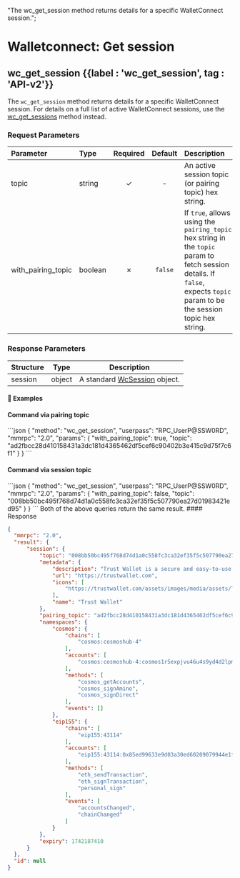   "The wc_get_session method returns details for a specific WalletConnect session.";

# Walletconnect: Get session

## wc\_get\_session {{label : 'wc_get_session', tag : 'API-v2'}}

The `wc_get_session` method returns details for a specific WalletConnect session.
For details on a full list of active WalletConnect sessions, use the [wc\_get\_sessions](/komodo-defi-framework/api/v20-dev/wc_get_sessions/#wc-get-sessions) method instead.

### Request Parameters

| Parameter | Type | Required | Default | Description |
| :--- | :--- | :---: | :---: | :--- |
| topic | string | ✓ | - | An active session topic (or pairing topic) hex string. |
| with\_pairing\_topic | boolean | ✗ | `false` | If `true`, allows using the `pairing_topic` hex string in the `topic` param to fetch session details. If `false`, expects `topic` param to be the session topic hex string. |

### Response Parameters

| Structure | Type   | Description                                                                              |
| --------- | ------ | ---------------------------------------------------------------------------------------- |
| session   | object | A standard [WcSession](/komodo-defi-framework/api/common_structures/#wc-session) object. |

#### 📌 Examples

#### Command via pairing topic

<CodeGroup title="" tag="POST" label="wc_get_session" mm2MethodDecorate="true">
  ```json
  {
    "method": "wc_get_session",
    "userpass": "RPC_UserP@SSW0RD",
    "mmrpc": "2.0",
    "params": {
      "with_pairing_topic": true,
      "topic": "ad2fbcc28d410158431a3dc181d4365462df5cef6c90402b3e415c9d75f7c6f1"
    }
  }
  ```
</CodeGroup>

#### Command via session topic

<CodeGroup title="" tag="POST" label="wc_get_session" mm2MethodDecorate="true">
  ```json
  {
    "method": "wc_get_session",
    "userpass": "RPC_UserP@SSW0RD",
    "mmrpc": "2.0",
    "params": {
      "with_pairing_topic": false,
      "topic": "008bb50bc495f768d74d1a0c558fc3ca32ef35f5c507790ea27d01983421ed95"
    }
  }
  ```
</CodeGroup>

<Note>
  Both of the above queries return the same result.
</Note>

<CollapsibleSection expandedText="Hide Response" collapsedText="Show Response">
  #### Response

  ```json
  {
    "mmrpc": "2.0",
    "result": {
        "session": {
            "topic": "008bb50bc495f768d74d1a0c558fc3ca32ef35f5c507790ea27d01983421ed95",
            "metadata": {
                "description": "Trust Wallet is a secure and easy-to-use mobile wallet",
                "url": "https://trustwallet.com",
                "icons": [
                    "https://trustwallet.com/assets/images/media/assets/TWT.png"
                ],
                "name": "Trust Wallet"
            },
            "pairing_topic": "ad2fbcc28d410158431a3dc181d4365462df5cef6c90402b3e415c9d75f7c6f1",
            "namespaces": {
                "cosmos": {
                    "chains": [
                        "cosmos:cosmoshub-4"
                    ],
                    "accounts": [
                        "cosmos:cosmoshub-4:cosmos1r5expjvu46u4s9yd4d2lpmss22p848lw2a7wa8"
                    ],
                    "methods": [
                        "cosmos_getAccounts",
                        "cosmos_signAmino",
                        "cosmos_signDirect"
                    ],
                    "events": []
                },
                "eip155": {
                    "chains": [
                        "eip155:43114"
                    ],
                    "accounts": [
                        "eip155:43114:0x85ed99633e9d03a30ed60209079944e1f4272048"
                    ],
                    "methods": [
                        "eth_sendTransaction",
                        "eth_signTransaction",
                        "personal_sign"
                    ],
                    "events": [
                        "accountsChanged",
                        "chainChanged"
                    ]
                }
            },
            "expiry": 1742187410
        }
    },
    "id": null
  }
  ```
</CollapsibleSection>
